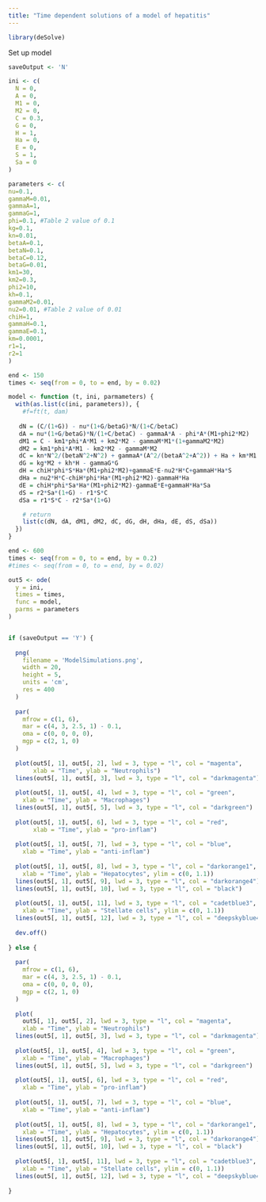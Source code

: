 ```yaml
---
title: "Time dependent solutions of a model of hepatitis"
---
```


```r

library(deSolve)

```


Set up model
```r

saveOutput <- 'N'

ini <- c(
  N = 0,
  A = 0,
  M1 = 0,
  M2 = 0,
  C = 0.3,  
  G = 0,
  H = 1,
  Ha = 0,
  E = 0,
  S = 1,
  Sa = 0
)

parameters <- c(
nu=0.1, 
gammaM=0.01, 
gammaA=1, 
gammaG=1,
phi=0.1, #Table 2 value of 0.1 
kg=0.1, 
kn=0.01, 
betaA=0.1, 
betaN=0.1, 
betaC=0.12, 
betaG=0.01,
km1=30,
km2=0.3, 
phi2=10, 
kh=0.1, 
gammaM2=0.01,
nu2=0.01, #Table 2 value of 0.01
chiH=1, 
gammaH=0.1, 
gammaE=0.1, 
km=0.0001, 
r1=1, 
r2=1
)

end <- 150
times <- seq(from = 0, to = end, by = 0.02)

model <- function (t, ini, parmameters) {
  with(as.list(c(ini, parameters)), {
    #f=ft(t, dam)
    
   dN = (C/(1+G)) - nu*(1+G/betaG)*N/(1+C/betaC)
   dA = nu*(1+G/betaG)*N/(1+C/betaC) - gammaA*A - phi*A*(M1+phi2*M2)
   dM1 = C - km1*phi*A*M1 + km2*M2 - gammaM*M1*(1+gammaM2*M2)
   dM2 = km1*phi*A*M1 - km2*M2 - gammaM*M2
   dC = kn*N^2/(betaN^2+N^2) + gammaA*(A^2/(betaA^2+A^2)) + Ha + km*M1 - C
   dG = kg*M2 + kh*H - gammaG*G
   dH = chiH*phi*S*Ha*(M1+phi2*M2)+gammaE*E-nu2*H*C+gammaH*Ha*S
   dHa = nu2*H*C-chiH*phi*Ha*(M1+phi2*M2)-gammaH*Ha
   dE = chiH*phi*Sa*Ha*(M1+phi2*M2)-gammaE*E+gammaH*Ha*Sa
   dS = r2*Sa*(1+G) - r1*S*C
   dSa = r1*S*C - r2*Sa*(1+G)

    # return
    list(c(dN, dA, dM1, dM2, dC, dG, dH, dHa, dE, dS, dSa))
  })
}

```



```r

end <- 600
times <- seq(from = 0, to = end, by = 0.2)
#times <- seq(from = 0, to = end, by = 0.02)

out5 <- ode(
  y = ini,
  times = times,
  func = model,
  parms = parameters
)


if (saveOutput == 'Y') {
  
  png(
    filename = 'ModelSimulations.png',
    width = 20,
    height = 5,
    units = 'cm',
    res = 400
  )
  
  par(
    mfrow = c(1, 6),
    mar = c(4, 3, 2.5, 1) - 0.1,
    oma = c(0, 0, 0, 0),
    mgp = c(2, 1, 0)
  )
  
  plot(out5[, 1], out5[, 2], lwd = 3, type = "l", col = "magenta", 
       xlab = "Time", ylab = "Neutrophils")
  lines(out5[, 1], out5[, 3], lwd = 3, type = "l", col = "darkmagenta")
  
  plot(out5[, 1], out5[, 4], lwd = 3, type = "l", col = "green",
    xlab = "Time", ylab = "Macrophages")
  lines(out5[, 1], out5[, 5], lwd = 3, type = "l", col = "darkgreen")
  
  plot(out5[, 1], out5[, 6], lwd = 3, type = "l", col = "red", 
       xlab = "Time", ylab = "pro-inflam")
  
  plot(out5[, 1], out5[, 7], lwd = 3, type = "l", col = "blue",
    xlab = "Time", ylab = "anti-inflam")
  
  plot(out5[, 1], out5[, 8], lwd = 3, type = "l", col = "darkorange1",
    xlab = "Time", ylab = "Hepatocytes", ylim = c(0, 1.1))
  lines(out5[, 1], out5[, 9], lwd = 3, type = "l", col = "darkorange4")
  lines(out5[, 1], out5[, 10], lwd = 3, type = "l", col = "black")
  
  plot(out5[, 1], out5[, 11], lwd = 3, type = "l", col = "cadetblue3", 
    xlab = "Time", ylab = "Stellate cells", ylim = c(0, 1.1))
  lines(out5[, 1], out5[, 12], lwd = 3, type = "l", col = "deepskyblue4")
  
  dev.off()
  
} else {
  
  par(
    mfrow = c(1, 6),
    mar = c(4, 3, 2.5, 1) - 0.1,
    oma = c(0, 0, 0, 0),
    mgp = c(2, 1, 0)
  )
  
  plot(
    out5[, 1], out5[, 2], lwd = 3, type = "l", col = "magenta",
    xlab = "Time", ylab = "Neutrophils")
  lines(out5[, 1], out5[, 3], lwd = 3, type = "l", col = "darkmagenta")
  
  plot(out5[, 1], out5[, 4], lwd = 3, type = "l", col = "green",
    xlab = "Time", ylab = "Macrophages")
  lines(out5[, 1], out5[, 5], lwd = 3, type = "l", col = "darkgreen")
  
  plot(out5[, 1], out5[, 6], lwd = 3, type = "l", col = "red",
    xlab = "Time", ylab = "pro-inflam")
  
  plot(out5[, 1], out5[, 7], lwd = 3, type = "l", col = "blue",
    xlab = "Time", ylab = "anti-inflam")
  
  plot(out5[, 1], out5[, 8], lwd = 3, type = "l", col = "darkorange1",
    xlab = "Time", ylab = "Hepatocytes", ylim = c(0, 1.1))
  lines(out5[, 1], out5[, 9], lwd = 3, type = "l", col = "darkorange4")
  lines(out5[, 1], out5[, 10], lwd = 3, type = "l", col = "black")
  
  plot(out5[, 1], out5[, 11], lwd = 3, type = "l", col = "cadetblue3",
    xlab = "Time", ylab = "Stellate cells", ylim = c(0, 1.1))
  lines(out5[, 1], out5[, 12], lwd = 3, type = "l", col = "deepskyblue4")
  
}

```


